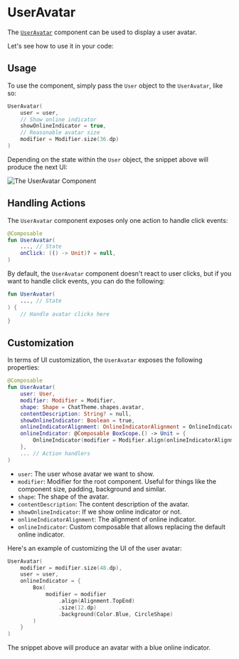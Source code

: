 # UserAvatar

The [`UserAvatar`](https://github.com/GetStream/stream-chat-android/blob/main/stream-chat-android-compose/src/main/java/io/getstream/chat/android/compose/ui/common/avatar/UserAvatar.kt) component can be used to display a user avatar. 

Let's see how to use it in your code:

## Usage

To use the component, simply pass the `User` object to the `UserAvatar`, like so:

```kotlin
UserAvatar(
    user = user,
    // Show online indicator
    showOnlineIndicator = true,
    // Reasonable avatar size
    modifier = Modifier.size(36.dp)
)
```

Depending on the state within the `User` object, the snippet above will produce the next UI:

![The UserAvatar Component](../../assets/compose_default_user_avatar_component.png)

## Handling Actions

The `UserAvatar` component exposes only one action to handle click events:

```kotlin
@Composable
fun UserAvatar(
    ..., // State
    onClick: (() -> Unit)? = null,
)
```

By default, the `UserAvatar` component doesn't react to user clicks, but if you want to handle click events, you can do the following:

```kotlin
fun UserAvatar(
    ..., // State
) {
    // Handle avatar clicks here
}
```

## Customization

In terms of UI customization, the `UserAvatar` exposes the following properties:

```kotlin
@Composable
fun UserAvatar(
    user: User,
    modifier: Modifier = Modifier,
    shape: Shape = ChatTheme.shapes.avatar,
    contentDescription: String? = null,
    showOnlineIndicator: Boolean = true,
    onlineIndicatorAlignment: OnlineIndicatorAlignment = OnlineIndicatorAlignment.TopEnd,
    onlineIndicator: @Composable BoxScope.() -> Unit = {
        OnlineIndicator(modifier = Modifier.align(onlineIndicatorAlignment.alignment))
    },
    ... // Action handlers
)
```

* `user`: The user whose avatar we want to show.
* `modifier`: Modifier for the root component. Useful for things like the component size, padding, background and similar.
* `shape`: The shape of the avatar.
* `contentDescription`: The content description of the avatar.
* `showOnlineIndicator`: If we show online indicator or not.
* `onlineIndicatorAlignment`: The alignment of online indicator.
* `onlineIndicator`: Custom composable that allows replacing the default online indicator.

Here's an example of customizing the UI of the user avatar:

```kotlin
UserAvatar(
    modifier = modifier.size(48.dp),
    user = user,
    onlineIndicator = {
        Box(
            modifier = modifier
                .align(Alignment.TopEnd)
                .size(12.dp)
                .background(Color.Blue, CircleShape)
        )
    }
)
```

The snippet above will produce an avatar with a blue online indicator. 
